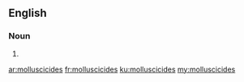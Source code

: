 ==English==

===Noun===
{{head|en|noun plural form}}

# {{plural of|molluscicide|lang=en}}

[[ar:molluscicides]]
[[fr:molluscicides]]
[[ku:molluscicides]]
[[my:molluscicides]]